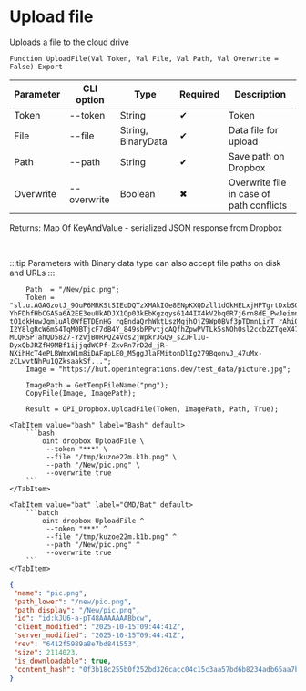 ﻿---
sidebar_position: 4
description: Upload file and other functions to work with Dropbox in the Open Integration Package, a free open-source integration library for 1C:Enterprise 8, OneScript and CLI
keywords: [1C, 1С, 1С:Enterprise, 1С:Enterprise 8.3, API, Integration, Services, Exchange, OneScript, CLI, Dropbox]
---


# Upload file
 Uploads a file to the cloud drive



`Function UploadFile(Val Token, Val File, Val Path, Val Overwrite = False) Export`

  | Parameter | CLI option | Type | Required | Description |
  |-|-|-|-|-|
  | Token | --token | String | &#x2714; | Token |
  | File | --file | String, BinaryData | &#x2714; | Data file for upload |
  | Path | --path | String | &#x2714; | Save path on Dropbox |
  | Overwrite | --overwrite | Boolean | &#x2716; | Overwrite file in case of path conflicts |

  
  Returns:  Map Of KeyAndValue - serialized JSON response from Dropbox

<br/>

:::tip
Parameters with Binary data type can also accept file paths on disk and URLs
:::
<br/>


```bsl title="1C:Enterprise/OneScript code example"
    Path  = "/New/pic.png";
    Token = "sl.u.AGAGzotJ_9OuP6MRKStSIEoDQTzXMAkIGe8ENpKXQDzll1dOkHELxjHPTgrtDxbSOHjjGif8Pvd2LknDCCPNaWPRs51s34xZA_KUMY0FYazkVuperdpU9hlHCmqyOAUWY87j4yEM5E5Ca8G_DQ3dzBNFhWiP7BtXO6vEwIkiJNyI6rhGsqIWDCls86sAm7iAY6qmzZeocjSXDaA-YhFDhfHbCGA5a6A2EE3euUkADJX1Op03kEbKgzqys6144IX4kV2bq0R7j6rn8dE_PwJeimneLnudLpko7Tng4bi7PLLr6J9nrhXejybPTUlWZ9Q4Ef5g_tL6_M5D5orFHgVZKrni5cjt-tO1dkHuwJgmluAl0WfETDEnHG_rqEndaQrhWktLszMgjhOjZ9Wp0BVf3pTDmnLirT_rAhi0pCjFGG_PllShVYpStw2-I2Y8lgRcW6m54TqM0BTjcF7dB4Y_849sbPPvtjcAQfhZpwPVTLk5sNOhOsl2ccb2ZTqeX47qyuwdH6B15lhXUuMC8s6cxCBDO5t58xAB2r3sMq2xiLnv6IpDHAEX-MLQRSPTahQD58Z7-YzVjB0RPQZ4Vds2jWpkrJGQ9_sZJFl1u-DyxQbJRZfH9MBf1ijjqdWCPf-ZxvRn7rD2d_jR-NXihHcT4ePLBWmxW1m8iDAFapLE0_M5ggJlaFMitonDlIg279BqonvJ_47uMx-zCLwvtNhPu1QZksaakSf...";
    Image = "https://hut.openintegrations.dev/test_data/picture.jpg";

    ImagePath = GetTempFileName("png");
    CopyFile(Image, ImagePath);

    Result = OPI_Dropbox.UploadFile(Token, ImagePath, Path, True);
```
 

 <Tabs>
  
    <TabItem value="bash" label="Bash" default>
        ```bash
            oint dropbox UploadFile \
             --token "***" \
             --file "/tmp/kuzoe22m.k1b.png" \
             --path "/New/pic.png" \
             --overwrite true
        ```
    </TabItem>
  
    <TabItem value="bat" label="CMD/Bat" default>
        ```batch
            oint dropbox UploadFile ^
             --token "***" ^
             --file "/tmp/kuzoe22m.k1b.png" ^
             --path "/New/pic.png" ^
             --overwrite true
        ```
    </TabItem>
</Tabs>


```json title="Result"
{
 "name": "pic.png",
 "path_lower": "/new/pic.png",
 "path_display": "/New/pic.png",
 "id": "id:kJU6-a-pT48AAAAAAABbcw",
 "client_modified": "2025-10-15T09:44:41Z",
 "server_modified": "2025-10-15T09:44:41Z",
 "rev": "6412f5989a8e7bd841553",
 "size": 2114023,
 "is_downloadable": true,
 "content_hash": "0f3b18c255b0f252bd326cacc04c15c3aa57bd6b8234adb65aa7bb2987a65492"
}
```
